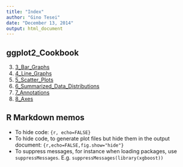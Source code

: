 ```yaml
---
title: "Index"
author: "Gino Tesei"
date: "December 13, 2014"
output: html_document
---
```


## ggplot2_Cookbook 
3. [3_Bar_Graphs](3_Bar_Graphs.html)
4. [4_Line_Graphs](4_Line_Graphs.html)
5. [5_Scatter_Plots](5_Scatter_Plots.html)
6. [6_Summarized_Data_Distributions](6_Summarized_Data_Distributions.html)
7. [7_Annotations](7_Annotations.html)
8. [8_Axes](8_Axes.html)



## R Markdown memos  
* To hide code: `{r, echo=FALSE}`
* To hide code, to generate plot files but hide them in the output document: `{r,echo=FALSE,fig.show="hide"}`
* To suppress messages, for instance when loading packages, use `suppressMessages`. E.g. `suppressMessages(library(xgboost))`
